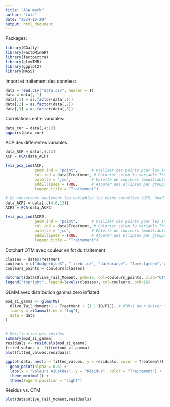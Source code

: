 ---
title: "ASA_mark"
author: "Loïc"
date: "2024-10-29"
output: html_document
---


Packages:
```{r}
library(GGally)
library(FactoMineR)
library(factoextra)
library(glmmTMB)
library(ggplot2)
library(MASS)
```



Import et traitement des données:
```{r}
data = read.csv("data.csv", header = T)
data = data[,-1]
data[,1] = as.factor(data[,1])
data[,2] = as.factor(data[,2])
data[,3] = as.factor(data[,3])
```


Corrélations entre variables:
```{r}
data_cor = data[,4:13]
ggpairs(data_cor) 
```

ACP des différentes variables
```{r}
data_ACP = data[,4:13] 
ACP = PCA(data_ACP)

fviz_pca_ind(ACP,
             geom.ind = "point",      # Utiliser des points pour les individus
             col.ind = data$Treatment, # Colorier selon la variable Treatment
             palette = "jco",         # Palette de couleurs (modifiable)
             addEllipses = TRUE,      # Ajouter des ellipses par groupe de traitement
             legend.title = "Traitement")

# En conservant seulement les variables les moins corrélées (OTM, Head_area, Head_DNA)
data_ACP2 = data[,c(4,6,13)]
ACP2 = PCA(data_ACP2)

fviz_pca_ind(ACP2,
             geom.ind = "point",      # Utiliser des points pour les individus
             col.ind = data$Treatment, # Colorier selon la variable Treatment
             palette = "jco",         # Palette de couleurs (modifiable)
             addEllipses = TRUE,      # Ajouter des ellipses par groupe de traitement
             legend.title = "Traitement")
```

Dotchart OTM avec couleur en fct du traitement
```{r}
classes = data$Treatment
couleurs = c("dodgerblue3", "firebrick", "darkorange", "forestgreen","pink")
couleurs_points = couleurs[classes]

dotchart(data$Olive_Tail_Moment, pch=16, col=couleurs_points, xlab="OTM")
legend("topright", legend=levels(classes), col=couleurs, pch=16)
```

GLMM avec distribution gamma zero inflated
```{r}
mod_zi_gamma <- glmmTMB(
  Olive_Tail_Moment+1 ~ Treatment + (1 | ID/PIC), # OTM+1 pour éviter les négatifs, et effet aléatoire "photo" imbriqué dans "individu"
  family = ziGamma(link = "log"),  
  data = data
)


# Vérification des résidus
summary(mod_zi_gamma)
residuals <- residuals(mod_zi_gamma)
fitted_values <- fitted(mod_zi_gamma)
plot(fitted_values,residuals)

ggplot(data, aes(x = fitted_values, y = residuals, color = Treatment)) +
  geom_point(alpha = 0.6) +
  labs(x = "Valeurs Ajustées", y = "Résidus", color = "Traitement") +
  theme_minimal() +
  theme(legend.position = "right")
```



Résidus vs. OTM
```{r}
plot(data$Olive_Tail_Moment,residuals)
```
